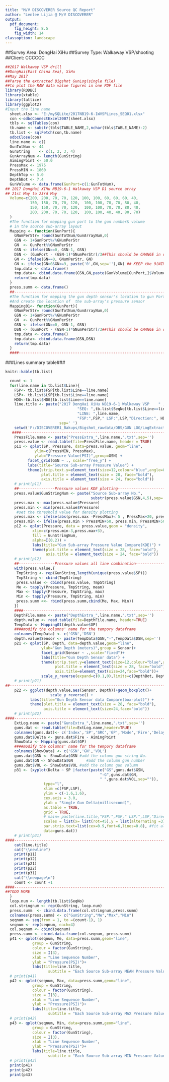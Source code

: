 ```yaml
---
title: "M/V DISCOVERER Source QC Report"
author: "Lenlee Lijia @ M/V DISCOVERER"
output:
  pdf_document:
    fig_height: 8.5
    fig_width: 14
classoption: landscape
---
```


##Survey Area: DongHai XiHu
##Survey Type: Walkaway VSP/shooting
##Client: CCCCCC

```r
##2017 Walkaway VSP drill
##DongHai(East China Sea), XiHu
##May 2017
##Parse the extracted Bigshot GunLog(single file)
##to plot the RAW data value figures in one PDF file
library(RODBC)
library(xtable)
library(lattice)
library(ggplot2)
#Input the line name
  sheet.xlsx <- "E:/mySQLite/2017NB19-6-1WVSPLines_SEQ01.xlsx"
  con <-odbcConnectExcel2007(sheet.xlsx)
  tbls <- sqlTables(con)
  tb.name <- substr(tbls$TABLE_NAME,2,nchar(tbls$TABLE_NAME)-2)
  tb.list <- sqlFetch(con,tb.name)
  odbcClose(con)
  line.name <- c()
  GunTotNum <- 44
  GunString    <- c(1, 2, 3, 4)
  GunArrayNum <- length(GunString)
  AimingPoint <- 50.0
  PressMax <- 1975
  PressMIN <- 1860
  DepthTop <- 5.0
  DepthBot <- 7.4
  GunVolume <- data.frame(GunPort=c(1:GunTotNum),
## 2017 DongHai XIHu NB19-6-1 Walkaway VSP D1 source array
## 21st May to 23rd May
  Volume=c(200, 200, 70, 70, 120, 100, 100, 60, 60, 60, 40,
           150, 150, 70, 70, 120,  100, 100, 70, 70, 80, 40,
           150, 150, 70, 70, 120,  100, 100, 70, 70, 80, 40,
           200, 200, 70, 70, 120,  100, 100, 40, 40, 80, 70)
  )
  #The function for mapping gun port to the gun number& volume
  # in the source sub-array layout
  Mapping <- function(GunPort){
    GNumPerStr= round(GunTotNum/GunArrayNum,0)
    GSN <- 1+GunPort%/%GNumPerStr
    GN  <- GunPort%%GNumPerStr
    GSN <- ifelse(GN==0, GSN-1, GSN)
    DSN <- (GunPort - (GSN-1)*GNumPerStr)/3##This should be CHANGE in different SOURCE ARRAY
    GN <- ifelse(GN==0, GNumPerStr, GN)
    GN <- ifelse(GN>0&GN<=9, paste('0',GN,sep=''),GN) ## KEEP the 9(NINE) for digits format
    tmp.data <- data.frame()
    tmp.data<- cbind.data.frame(GSN,GN,paste(GunVolume[GunPort,]$Volume,"CI",sep=""),DSN)
    return(tmp.data)
  }
  press.summ <- data.frame()
  ##--------------------------------------------------------------------------------------------------##
  #The function for mapping the gun depth sensor's location to gun Port number
  #And create the location of  the sub-array's pressure sensor 
  Mapping01<- function(GunPort){
    GNumPerStr= round(GunTotNum/GunArrayNum,0)
    GSN <- 1+GunPort%/%GNumPerStr
    GN  <- GunPort%%GNumPerStr
    GSN <- ifelse(GN==0, GSN-1, GSN)
    DSN <- (GunPort - (GSN-1)*GNumPerStr)/3##This should be CHANGE in different SOURCE ARRAY
    tmp.data <- data.frame()
    tmp.data<- cbind.data.frame(GSN,DSN)
    return(tmp.data)
  }
  ####---------------------------------------------------------------------------------####  
```

###Lines summary table###
````r
knitr::kable(tb.list)
````

\pagebreak
```r
  count <- 1
  for(line.name in tb.list$Line){
    FSP<- tb.list$FSP[tb.list$Line==line.name]
    LSP<- tb.list$LSP[tb.list$Line==line.name]
    HDG<-tb.list$HDG[tb.list$Line==line.name]
    line.title <- paste("2017 DongHai XiHu NB19-6-1 Walkaway VSP    " ,
                                "SEQ: ",tb.list$SeqNo[tb.list$Line==line.name],
                                "LINE: ",line.name,
                                "FSP:",FSP," LSP:",LSP,"Direction:", HDG, 
                        sep=' ')
    setwd('F:/DISCOVERER1_Bakups/Bigshot_rawdata/OBS/GUN LOG/LogExtracts/')
   ####---------------------------------------------------------------------------------####
    PressFile.name <- paste("PressExtra_",line.name,".txt",sep='')
    press.value <- read.table(file=PressFile.name, header = TRUE)
    p11 <- qplot(SP, Pressure, data=press.value, geom="line",
             ylim=c(PressMIN, PressMax),
             ylab="Pressure Value(PSI)",group=GSN) +
          facet_grid(GSN ~ ., scale="free_y") +
          labs(title="Source Sub-array Pressure Value") +
          theme(strip.text.y=element_text(size=12,colour="blue",angle=0),
                plot.title = element_text(size = 28, face="bold"),
                axis.title = element_text(size = 24, face="bold"))
    # print(p11)
    ##----------------Pressure values KDE plotting------------------------------------------==
    press.value$GunStringNum <- paste("Source Sub-array No.",
                                      substr(press.value$GSN,4,5),sep='')
    press.max <- max(press.value$Pressure)
    press.min <- min(press.value$Pressure)
     #set the threshold value for density plotting
    press.max <- ifelse(abs(press.max -PressMax)< 5 , PressMax+20, press.max)
    press.min <- ifelse(press.min > PressMIN+50, press.min, PressMIN+50)
    p12 <- qplot(Pressure, data = press.value,geom = "density",
            xlim=c(press.min-3,press.max+3),
            fill = GunStringNum,
            alpha=I(0.2)) +
            labs(title="Gun Sub-array Pressure Value Compare(KDE)") +
            theme(plot.title = element_text(size = 28, face="bold"),
                  axis.title = element_text(size = 24, face="bold"))
    # print(p12)
    ##----------------Pressure values all line combination---------------------------==
    with(press.value,{
     TmpString <- rep(GunString,length(unique(press.value$SP)))
     TmpString <- cbind(TmpString)
     press.value <- cbind(press.value, TmpString)
     Me <- tapply(Pressure, TmpString, mean)
     Max <- tapply(Pressure, TmpString, max)
     Min <- tapply(Pressure, TmpString, min)
     press.summ <<- rbind(press.summ,cbind(Me, Max, Min))
    })
    ####---------------------------------------------------------------------------------####
    DepthFile.name <- paste("DepthExtra_",line.name,".txt",sep='')
    depth.value <- read.table(file=DepthFile.name, header=TRUE)
    TempData <- Mapping01(depth.value$GP)
    ####modify the columns' name for the tempory dataframe
    colnames(TempData) <- c('GSN','DSN')
    depth.value$Sensor <- paste(TempData$GSN,"-",TempData$DSN,sep='')
    p21 <- qplot(SP, Depth, data=depth.value,geom="line",
                ylab="Gun Depth (meters)",group = Sensor)+
                facet_grid(Sensor ~ .,scale="fixed")+
                labs(title="Gun Depth Sensor data") +
                theme(strip.text.y=element_text(size=12,colour="blue",angle =0),
                      plot.title = element_text(size = 28, face="bold"),
                      axis.title=element_text(size=24,face="bold"))+
                scale_y_reverse(expand=c(0.1,0),limits=c(DepthBot, DepthTop))
    # print(p21)
##----------------------------------------------------------------------------------##
    p22 <- ggplot(depth.value,aes(Sensor, Depth))+geom_boxplot()+
                    scale_y_reverse() +
           labs(title="Gun Depth Sensor data Compare(box-plot)") +
           theme(plot.title = element_text(size = 28, face="bold"),
                 axis.title = element_text(size=24,face="bold"))
    # print(p22)
####---------------------------------------------------------------------------------####
    ExtLog.name <- paste("GunsExtra_",line.name,".txt",sep='')
    guns.dat <- read.table(file=ExtLog.name,header=TRUE)
    colnames(guns.dat)<- c('Index','SP','SRC','GP','Mode','Fire','Delay')
    guns.dat$Delta <- guns.dat$Fire - AimingPoint
    ShowData <- Mapping(guns.dat$GP)
    ####modify the columns' name for the tempory dataframe
    colnames(ShowData) <- c('GSN','GN','VOL')
    guns.dat$GSN <- ShowData$GSN #add the column gun string No.
    guns.dat$GN <- ShowData$GN      #add the column gun number
    guns.dat$VOL <- ShowData$VOL #add the column gun volumn
    p31 <- (xyplot(Delta ~ SP |factor(paste("GS",guns.dat$GSN,
                                          "-G",guns.dat$GN,
                                          " ",guns.dat$VOL,sep="")),
                 type="l",
                 xlim =c(FSP,LSP),
                 ylim = c(-1.6,1.6),
                 cex.axis = 3.0,
                 ylab = "Single Gun Delta(millisecond)",
                 as.table = TRUE,
                 grid = TRUE,
                 # main= paste(line.title,"FSP:",FSP," LSP:",LSP,"Direction:", HDG, sep=' '),
                 scales = list(x= list(rot=45),y = list(alternating =3)),
                 par.strip.text=list(cex=0.9,font=6,lines=0.8), #fit all strip's text in the fixed wideth.
                 data=guns.dat))
    # print(p31)
####---------------------------------------------------------------------------------####
    cat(line.title)
    cat("\\newline")
    print(p11)
    print(p12)
    print(p21)
    print(p22)
    print(p31)
    cat("\\newpage\n")
    count <- count +1
####---------------------------------------------------------------------------------####
##TODO MORE
  }
  loop.num <- length(tb.list$SeqNo)
  col.stringnum <- rep(GunString, loop.num)
  press.summ  <- cbind.data.frame(col.stringnum,press.summ)
  colnames(press.summ) <- c("GunString","Me","Max","Min")
  seqnum <- seq(from = 1, to =(count-1), 1)
  seqnum <- rep(seqnum, each=4)
  col.seqnum <- cbind(seqnum)
  press.summ <- cbind.data.frame(col.seqnum, press.summ)
  p41 <- qplot(seqnum, Me, data=press.summ,geom="line",
            group = GunString,
            colour = factor(GunString),
            size = I(3),
            xlab = "Line Sequence Number",
            ylab = "Pressure(PSI)")+
            labs(title=line.title,
                   subtitle = "Each Source Sub-array MEAN Pressure Value")
  # print(p41)
  p42 <- qplot(seqnum, Max, data=press.summ,geom="line",
            group = GunString,
            colour = factor(GunString),
            size = I(3),
            xlab = "Line Sequence Number",
            ylab = "Pressure(PSI)")+
            labs(title=line.title,
                   subtitle = "Each Source Sub-array MAX Pressure Value")
  # print(p42)
  p43 <- qplot(seqnum, Min, data=press.summ,geom="line",
            group = GunString,
            colour = factor(GunString),
            size = I(3),
            xlab = "Line Sequence Number",
            ylab = "Pressure(PSI)")+
            labs(title=line.title,
                   subtitle = "Each Source Sub-array MIN Pressure Value")
  # print(p43)  
  print(p41)
  print(p42)
  print(p43)
```

